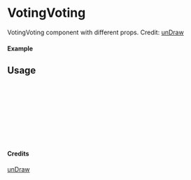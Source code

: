 
<Meta of={VotingVoting} title="unDraw/VotingVoting" />

# VotingVoting

VotingVoting component with different props.
Credit: [unDraw](https://undraw.co/illustrations)

#### Example

<Canvas of={VotingVoting.Primary} />

## Usage

```ts
import { VotingVoting } from "yadl-ui";

const Example = () => {
  return (
      <VotingVoting />
  );
};

export default Example;
```

#### Credits
[unDraw](https://undraw.co/illustrations)
